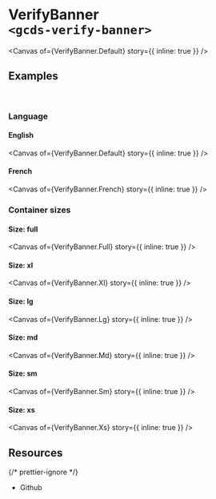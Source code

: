 
<Meta of={VerifyBanner} name="Overview" />

# VerifyBanner<br/>`<gcds-verify-banner>`

<Canvas of={VerifyBanner.Default} story={{ inline: true }} />

## Examples

<br />

### Language

#### English

<Canvas of={VerifyBanner.Default} story={{ inline: true }} />

#### French

<Canvas of={VerifyBanner.French} story={{ inline: true }} />

### Container sizes

#### Size: full

<Canvas of={VerifyBanner.Full} story={{ inline: true }} />

#### Size: xl

<Canvas of={VerifyBanner.Xl} story={{ inline: true }} />

#### Size: lg

<Canvas of={VerifyBanner.Lg} story={{ inline: true }} />

#### Size: md

<Canvas of={VerifyBanner.Md} story={{ inline: true }} />

#### Size: sm

<Canvas of={VerifyBanner.Sm} story={{ inline: true }} />

#### Size: xs

<Canvas of={VerifyBanner.Xs} story={{ inline: true }} />

## Resources

{/* prettier-ignore */}
<ul>
  <li>
    <gcds-button type="link" button-style="text-only" href="https://github.com/cds-snc/gcds-components/tree/main/packages/web/src/components/gcds-verify-banner" target="_blank">Github</gcds-button>
  </li>
</ul>
